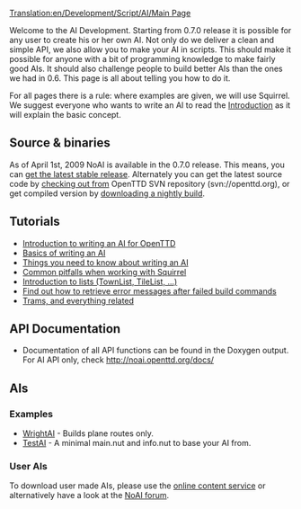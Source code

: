 [[Translation:en/Development/Script/AI/Main Page]]
{{es/Traducción|AI:Main Page|0}}
{{en/note|The user page is here: [[en/Archive/Manual/Settings/AI settings]]}}

{{en/NoAI}}
Welcome to the AI Development. Starting from 0.7.0 release it is possible for any user to create his or her own AI. Not only do we deliver a clean and simple API, we also allow you to make your AI in scripts. This should make it possible for anyone with a bit of programming knowledge to make fairly good AIs. It should also challenge people to build better AIs than the ones we had in 0.6. This page is all about telling you how to do it.

For all pages there is a rule: where examples are given, we will use Squirrel. We suggest everyone who wants to write an AI to read the [[en/Development/Script/AI/Introduction|Introduction]] as it will explain the basic concept.

== Source & binaries ==
As of April 1st, 2009 NoAI is available in the 0.7.0 release. This means, you can [http://www.openttd.org/en/download-stable get the latest stable release]. Alternately you can get the latest source code by [[en/Development/FAQ development#How_do_I_get_the_SVN_version_then.3F|checking out from]] OpenTTD SVN repository (svn://openttd.org), or get compiled version by [http://www.openttd.org/en/download-trunk downloading a nightly build].

== Tutorials ==
* [[en/Development/Script/AI/Introduction|Introduction to writing an AI for OpenTTD]]
* [[en/Development/Script/AI/Basics|Basics of writing an AI]]
* [[en/Development/Script/AI/Need To Know|Things you need to know about writing an AI]]
* [[en/Development/Script/AI/SQ pitfalls|Common pitfalls when working with Squirrel]]
* [[en/Development/Script/AI/Lists|Introduction to lists (TownList, TileList, ...)]]
* [[en/Development/Script/AI/Last Error|Find out how to retrieve error messages after failed build commands]]
* [[en/Development/Script/AI/Trams|Trams, and everything related]]

== API Documentation ==
* Documentation of all API functions can be found in the Doxygen output. For AI API only, check http://noai.openttd.org/docs/

== AIs ==
=== Examples ===
* [[en/Development/Script/AI/WrightAI|WrightAI]] - Builds plane routes only.
* [[en/Development/Script/AI/TestAI|TestAI]] - A minimal main.nut and info.nut to base your AI from.

=== User AIs ===
To download user made AIs, please use the [[en/Bananas|online content service]] or alternatively have a look at the [http://www.tt-forums.net/viewforum.php?f=65 NoAI forum].
{{en/Feature|0.7}}